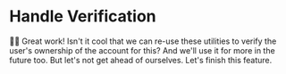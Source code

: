 # Handle Verification

👨‍💼 Great work! Isn't it cool that we can re-use these utilities to verify the
user's ownership of the account for this? And we'll use it for more in the
future too. But let's not get ahead of ourselves. Let's finish this feature.

